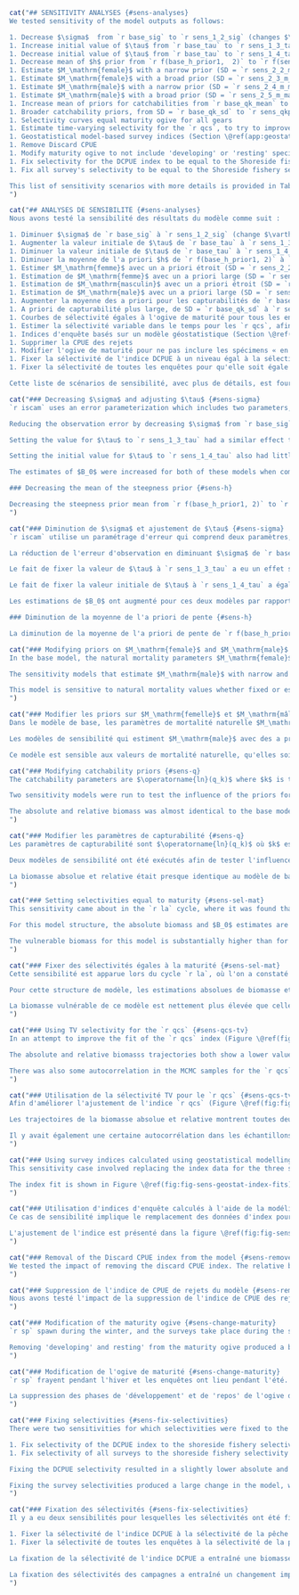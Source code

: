 ```r
cat("## SENSITIVITY ANALYSES {#sens-analyses}
We tested sensitivity of the model outputs as follows:

1. Decrease $\sigma$  from `r base_sig` to `r sens_1_2_sig` (changes $\vartheta^2$ and $\rho$) and estimate $\vartheta^2$
1. Increase initial value of $\tau$ from `r base_tau` to `r sens_1_3_tau` (changes $\vartheta^2$ and $\rho$) and estimate $\vartheta^2$
1. Decrease initial value of $\tau$ from `r base_tau` to `r sens_1_4_tau` (changes $\vartheta^2$ and $\rho$) and estimate $\vartheta^2$
1. Decrease mean of $h$ prior from `r f(base_h_prior1,  2)` to `r f(sens_1_5_h_prior1, 2)`
1. Estimate $M_\mathrm{female}$ with a narrow prior (SD = `r sens_2_2_m_female$p2`)
1. Estimate $M_\mathrm{female}$ with a broad prior (SD = `r sens_2_3_m_female$p2`)
1. Estimate $M_\mathrm{male}$ with a narrow prior (SD = `r sens_2_4_m_male$p2`)
1. Estimate $M_\mathrm{male}$ with a broad prior (SD = `r sens_2_5_m_male$p2`)
1. Increase mean of priors for catchabilities from `r base_qk_mean` to `r sens_qk_mean` ($q_k$ for all gears $k$)
1. Broader catchability priors, from SD = `r base_qk_sd` to `r sens_qkp_sd` ($q_k$ for all gears $k$)
1. Selectivity curves equal maturity ogive for all gears
1. Estimate time-varying selectivity for the `r qcs`, to try to improve the survey index fit
1. Geostatistical model-based survey indices (Section \@ref(app:geostat))
1. Remove Discard CPUE
1. Modify maturity ogive to not include 'developing' or 'resting' specimens
1. Fix selectivity for the DCPUE index to be equal to the Shoreside fishery selectivity
1. Fix all survey's selectivity to be equal to the Shoreside fishery selectivity

This list of sensitivity scenarios with more details is provided in Table \@ref(tab:sens-param-settings-table). Base model parameter settings are provided in Table \@ref(tab:param-settings-table). All sensitivity models were run using MCMC with a chain length of `r f(mcmc_chain_length)`, a sample frequency of `r f(mcmc_sample_freq)`, giving `r f(mcmc_num_samples)` samples, which were then burned in by `r f(mcmc_burn_in)` giving a total of `r f(mcmc_actual_samples)` samples retained for inference.
")
```

```r
cat("## ANALYSES DE SENSIBILITÉ {#sens-analyses}
Nous avons testé la sensibilité des résultats du modèle comme suit :

1. Diminuer $\sigma$ de `r base_sig` à `r sens_1_2_sig` (change $\vartheta^2$ et $\rho$) et estimer $\vartheta^2$.
1. Augmenter la valeur initiale de $\tau$ de `r base_tau` à `r sens_1_3_tau` (modifie $\vartheta^2$ et $\rho$) et estimer $\vartheta^2$.
1. Diminuer la valeur initiale de $\tau$ de `r base_tau` à `r sens_1_4_tau` (modifie $\vartheta^2$ et $\rho$) et estimer $\vartheta^2$.
1. Diminuer la moyenne de l'a priori $h$ de `r f(base_h_prior1, 2)` à `r f(sens_1_5_h_prior1, 2)`
1. Estimer $M_\mathrm{femme}$ avec un a priori étroit (SD = `r sens_2_2_m_female$p2`)
1. Estimation de $M_\mathrm{femme}$ avec un a priori large (SD = `r sens_2_3_m_female$p2`)
1. Estimation de $M_\mathrm{masculin}$ avec un a priori étroit (SD = `r sens_2_4_m_male$p2`)
1. Estimation de $M_\mathrm{male}$ avec un a priori large (SD = `r sens_2_5_m_male$p2`)
1. Augmenter la moyenne des a priori pour les capturabilités de `r base_qk_mean` à `r sens_qk_mean` ($q_k$ pour tous les engins $k$)
1. A priori de capturabilité plus large, de SD = `r base_qk_sd` à `r sens_qkp_sd` ($q_k$ pour tous les engins $k$)
1. Courbes de sélectivité égales à l'ogive de maturité pour tous les engins
1. Estimer la sélectivité variable dans le temps pour les `r qcs`, afin d'essayer d'améliorer l'ajustement de l'indice d'enquête
1. Indices d'enquête basés sur un modèle géostatistique (Section \@ref(app:geostat))
1. Supprimer la CPUE des rejets
1. Modifier l'ogive de maturité pour ne pas inclure les spécimens « en développement » ou « au repos ».
1. Fixer la sélectivité de l'indice DCPUE à un niveau égal à la sélectivité de la pêcherie côtière.
1. Fixer la sélectivité de toutes les enquêtes pour qu'elle soit égale à la sélectivité de la pêche côtière.

Cette liste de scénarios de sensibilité, avec plus de détails, est fournie dans le tableau \@ref(tab:sens-param-settings-table). Les paramètres du modèle de base sont indiqués dans le tableau \@ref(tab:param-settings-table). Tous les modèles de sensibilité ont été exécutés à l'aide de MCMC avec une longueur de chaîne de `r f(mcmc_chain_length)`, une fréquence d'échantillonnage de `r f(mcmc_sample_freq)`, donnant `r f(mcmc_num_samples)` échantillons, qui ont ensuite été brûlés par `r f(mcmc_burn_in)` donnant un total de `r f(mcmc_actual_samples)` échantillons retenus pour l'inférence.")
```

```r
cat("### Decreasing $\sigma$ and adjusting $\tau$ {#sens-sigma}
`r iscam` uses an error parameterization which includes two parameters, $\vartheta^2$ and $\rho$. They represent the total variance and the proportion of total variance associated with observation errors, respectively [@iscam]. Observation error SD ($\sigma$) and process error SD ($\tau$) cannot be estimated directly, instead there is a calculation done to translate those values to and from $\vartheta^2$ and $\rho$ (Appendix \@ref(app:model-desc), Eq. \@ref(eq:df17)). The values of $\sigma$ and $\tau$ were fixed in the base model [@grandin2017] at `r base_sig` and `r base_tau` respectively. By calculation, $\vartheta^2$ and $\rho$ were fixed at `r f(base_vartheta$init, 2)` and `r f(base_rho$init, 4)`.

Reducing the observation error by decreasing $\sigma$ from `r base_sig` to `r sens_1_2_sig` and estimating $\vartheta^2$ increased the value of $\vartheta^2$ from `r f(base_vartheta$init, 2)` to `r f(sens_1_2_vartheta$init, 2)` while approximately halving $\rho$ from `r f(base_rho$init, 3)` to `r f(sens_1_2_rho$init, 3)`. The median and 95% CI of the posterior for $\vartheta^2$ was `r sens_1_2_vartheta$est`. There was little effect on the absolute biomass trajectory (Figure \@ref(fig:fig-sens-variance)), but the estimate of $B_0$ was increased from `r f(as.numeric(base_sbo[1]) * 1000)`, to `r svals[[1]][[2]]$sbo[1]`,000 t (Figure \@ref(fig:fig-sens-variance)). The increase in the $B_0$ estimate caused a scaling downward of the relative biomass trajectory (Figure \@ref(fig:fig-sens-variance-rel)). There were no substantial changes to the index fits, age fits, or selectivities.

Setting the value for $\tau$ to `r sens_1_3_tau` had a similar effect to reducing the assumed index observation error and lowered the relative biomass trajectory. For this value of $\tau$, the values of $\vartheta^2$ and $\rho$ were `r f(sens_1_3_vartheta$init, 2)` and `r f(sens_1_3_rho$init, 3)` respectively (Appendix \@ref(app:model-desc), Eq. \@ref(eq:df17)).

Setting the initial value for $\tau$ to `r sens_1_4_tau` also had little effect on absolute biomass. For this value of $\tau$, the initial values of $\vartheta^2$ and $\rho$ were `r f(sens_1_4_vartheta$init, 2)` and `r f(sens_1_4_rho$init, 3)` respectively. The estimate for $\vartheta^2$ was `r sens_1_4_vartheta$est`.

The estimates of $B_0$ were increased for both of these models when compared to the base model, which resulted in scaling down of the relative biomass trajectory and putting the status in 2021/2022 to be estimated near the LRP (Figure \@ref(fig:fig-sens-variance-rel)). The increase of $B_0$ was much greater, and had a larger CI for the $\tau = 1.0$ model than the $\tau = 0.6$ model (`r sens_1_3_sbo$est` vs. `r sens_1_4_sbo$est`) thousand tonnes.

### Decreasing the mean of the steepness prior {#sens-h}

Decreasing the steepness prior mean from `r f(base_h_prior1, 2)` to `r f(sens_1_5_h_prior1, 2)` and changing the prior SD from `r f(base_h_prior2, 2)` to `r f(sens_1_5_h_prior2, 2)` produced little change in both absolute biomass and $B_0$ (Figure \@ref(fig:fig-sens-variance)), despite having a different posterior (Figure \@ref(fig:sens-steepness-prior), compare to base model Figure \@ref(fig:fig-base-priors-posts)). The prior for $h$ is very influential on the posterior, but the value of $h$ does not have a large effect on the absolute or relative biomass (Figure \@ref(fig:fig-sens-variance-rel)).
")
```

```r
cat("### Diminution de $\sigma$ et ajustement de $\tau$ {#sens-sigma}
`r iscam` utilise un paramétrage d'erreur qui comprend deux paramètres, $\vartheta^2$ et $\rho$. Ils représentent respectivement la variance totale et la proportion de la variance totale associée aux erreurs d'observation [@iscam]. L'erreur d'observation SD ($\sigma$) et l'erreur de processus SD ($\tau$) ne peuvent pas être estimées directement, mais un calcul est effectué pour convertir ces valeurs en $\vartheta^2$ et $\rho$ (Annexe \@ref(app:model-desc), Eq. \@ref(eq:df17)). Les valeurs de $\sigma$ et $\tau$ ont été fixées dans le modèle de base [@grandin2017] à `r base_sig` et `r base_tau` respectivement. Par calcul, $\vartheta^2$ et $\rho$ ont été fixés à `r f(base_vartheta$init, 2)` et `r f(base_rho$init, 4)`.

La réduction de l'erreur d'observation en diminuant $\sigma$ de `r base_sig` à `r sens_1_2_sig` et l'estimation de $\vartheta^2$ ont augmenté la valeur de $\vartheta^2$ de `r f(base_vartheta$init, 2)` à `r f(sens_1_2_vartheta$init, 2)` tout en réduisant de moitié environ $\rho$ de `r f(base_rho$init, 3)` à `r f(sens_1_2_rho$init, 3)`. La médiane et l'IC à 95 % de la valeur postérieure pour $\vartheta^2$ étaient `r sens_1_2_vartheta$est`. Il y a eu peu d'effet sur la trajectoire de la biomasse absolue (figure \@ref(fig:fig-sens-variance)), mais l'estimation de $B_0$ a été augmentée de `r f(as.numeric(base_sbo[1]) * 1000)`, à `r svals[[1]][[2]]$sbo[1]`,000 t (figure \@ref(fig:fig-sens-variance)). L'augmentation de l'estimation $B_0$ a entraîné une réduction de l'échelle de la trajectoire de la biomasse relative (figure \@ref(fig:fig-sens-variance-rel)). Il n'y a pas eu de changements substantiels dans les ajustements de l'indice, les ajustements de l'âge ou les sélectivités.

Le fait de fixer la valeur de $\tau$ à `r sens_1_3_tau` a eu un effet similaire à la réduction de l'erreur d'observation supposée de l'indice et a abaissé la trajectoire de la biomasse relative. Pour cette valeur de $\tau$, les valeurs de $\vartheta^2$ et $\rho$ étaient respectivement `r f(sens_1_3_vartheta$init, 2)` et `r f(sens_1_3_rho$init, 3)` (Annexe \@ref(app:model-desc), Eq. \@ref(eq:df17)).

Le fait de fixer la valeur initiale de $\tau$ à `r sens_1_4_tau` a également eu peu d'effet sur la biomasse absolue. Pour cette valeur de $\tau$, les valeurs initiales de $\vartheta^2$ et $\rho$ étaient respectivement `r f(sens_1_4_vartheta$init, 2)` et `r f(sens_1_4_rho$init, 3)`. L'estimation de $\vartheta^2$ était `r sens_1_4_vartheta$est`.

Les estimations de $B_0$ ont augmenté pour ces deux modèles par rapport au modèle de base, ce qui a entraîné une réduction de la trajectoire de la biomasse relative et une estimation de l'état en 2021/2022 proche du PRL (figure \@ref(fig:fig-sens-variance-rel)). L'augmentation de $B_0$ était beaucoup plus importante et avait un IC plus grand pour le modèle $\tau = 1.0$ que pour le modèle $\tau = 0.6$ (`r sens_1_3_sbo$est` vs. `r sens_1_4_sbo$est`) en milliers de tonnes.

### Diminution de la moyenne de l'a priori de pente {#sens-h}

La diminution de la moyenne de l'a priori de pente de `r f(base_h_prior1, 2)` à `r f(sens_1_5_h_prior1, 2)` et la modification de l'a priori SD de `r f(base_h_prior2, 2)` à `r f(sens_1_5_h_prior2, 2)` ont produit peu de changement à la fois dans la biomasse absolue et $B_0$ (Figure \@ref(fig:fig-sens-variance)), malgré un a priori différent (Figure \@ref(fig:sens-steepness-prior), par rapport au modèle de base Figure \@ref(fig:fig-base-priors-posts)). L'a priori pour $h$ est très influent sur le postérieur, mais la valeur de $h$ n'a pas un grand effet sur la biomasse absolue ou relative (Figure \@ref(fig:fig-sens-variance-rel)).")
```

```r
cat("### Modifying priors on $M_\mathrm{female}$ and $M_\mathrm{male}$ {#sens-m}
In the base model, the natural mortality parameters $M_\mathrm{female}$ and $M_\mathrm{male}$ are fixed to `r f(exp(base_m_female$init), 2)` and `r f(exp(base_m_male$init), 2)` respectively. Four sensitivity models were run, to estimate each $M$ parameter with broad and narrow prior SDs. Figure \@ref(fig:fig-sens-m) shows the absolute biomass trajectories for these models. The relative spawning biomass trajectories are shown in Figure \@ref(fig:fig-sens-m-rel). Estimating $M_\mathrm{female}$ with narrow and broad priors produced estimates for $M_\mathrm{female}$ of `r sens_2_2_m_female$est` and `r sens_2_3_m_female$est` respectively. $M_\mathrm{male}$ remained fixed for those models, at `r f(exp(base_m_male$init), 2)`. Figure \@ref(fig:fig-sens-m) shows that the model is sensitive to the female natural mortality parameter, as both absolute biomass trajectories and $B_0$ estimates are inflated. The estimates are quite different from the fixed value of `r f(exp(base_m_female$init), 2)`, causing this scaling effect. If the female mortality is higher, the model must adjust the starting point ($B_0$) higher in order to fit all parameters including the indices with the drop in biomass in 2019 (Figure \@ref(fig:fig-base-index-fits)).

The sensitivity models that estimate $M_\mathrm{male}$ with narrow and broad priors produced estimates of `r sens_2_4_m_male$est` and `r sens_2_5_m_male$est` respectively. These estimates were also substantially different than the fixed values of the parameter (`r f(exp(base_m_male$init), 2)`). However, males only make up `r f((1 - as.numeric(total_prop_female)) * 100)`% of the spawning stock biomass and estimated male selectivity is generally farther to the right of maturity than females (Figure \@ref(fig:fig-base-mcmc-selex)). This implies that males removed from the stock will have lower overall impact to the stock biomass, since there are not as many older male fish in the stock to be caught, and the selectivity is higher on those fewer fish. The lack of older males can be seen in the length and age data (Figures \@ref(fig:fig-lengths) and \@ref(fig:fig-ages)).

This model is sensitive to natural mortality values whether fixed or estimated. The base model uses fixed values as used by several nearby jurisdictions [@goa2017; @goa2019; @bering2019; @goa2020; @goa2021].
")
```

```r
cat("### Modifier les priors sur $M_\mathrm{femelle}$ et $M_\mathrm{mâle}$ {#sens-m}
Dans le modèle de base, les paramètres de mortalité naturelle $M_\mathrm{femme}$ et $M_\mathrm{mâle}$ sont fixés à `r f(exp(base_m_female$init), 2)` et `r f(exp(base_m_male$init), 2)` respectivement. Quatre modèles de sensibilité ont été exécutés pour estimer chaque paramètre de $M$ avec des écarts types larges et étroits. La figure \@ref(fig:fig-sens-m) montre les trajectoires de biomasse absolue pour ces modèles. Les trajectoires relatives de la biomasse de frai sont présentées dans la figure \@ref(fig:fig-sens-m-rel). L'estimation de $M_\mathrm{femelle}$ avec des a priori étroits et larges a produit des estimations pour $M_\mathrm{femelle}$ de `r sens_2_2_m_female$est` et `r sens_2_3_m_female$est` respectivement. $M_\mathrm{mâle}$ est resté fixe pour ces modèles, à `r f(exp(base_m_male$init), 2)`. La figure \@ref(fig:fig-sens-m) montre que le modèle est sensible au paramètre de mortalité naturelle des femelles, car les trajectoires de biomasse absolue et les estimations de $B_0$ sont gonflées. Les estimations sont très différentes de la valeur fixe de `r f(exp(base_m_female$init), 2)`, ce qui provoque cet effet d'échelle. Si la mortalité des femelles est plus élevée, le modèle doit ajuster le point de départ ($B_0$) à la hausse afin d'ajuster tous les paramètres, y compris les indices, à la baisse de la biomasse en 2019 (figure \@ref(fig:fig-base-index-fits)).

Les modèles de sensibilité qui estiment $M_\mathrm{male}$ avec des a priori étroits et larges ont produit des estimations de `r sens_2_4_m_male$est` et `r sens_2_5_m_male$est` respectivement. Ces estimations sont également très différentes des valeurs fixes du paramètre (`r f(exp(base_m_male$init), 2)`). Cependant, les mâles ne représentent que `r f((1 - as.numeric(total_prop_female)) * 100)`% de la biomasse du stock reproducteur et la sélectivité estimée des mâles est généralement plus à droite de la maturité que celle des femelles (Figure \@ref(fig:fig-base-mcmc-selex)). Cela implique que les mâles retirés du stock auront un impact global plus faible sur la biomasse du stock, étant donné qu'il n'y a pas autant de poissons mâles plus âgés dans le stock à capturer, et que la sélectivité est plus élevée pour ces poissons moins nombreux. Le manque de mâles plus âgés est visible dans les données relatives à la longueur et à l'âge (figures \@ref(fig:fig-lengths) et \@ref(fig:fig-ages)).

Ce modèle est sensible aux valeurs de mortalité naturelle, qu'elles soient fixes ou estimées. Le modèle de base utilise les valeurs fixes utilisées par plusieurs juridictions voisines [@goa2017; @goa2019; @bering2019; @goa2020; @goa2021].")
```

```r
cat("### Modifying catchability priors {#sens-q}
The catchability parameters are $\operatorname{ln}(q_k)$ where $k$ is the gear, one for each trawl fleet and survey index (`r paste(base_model$dat$gear_names, collapse = ', ')`). These parameters have an associated normal prior with a log mean and SD set in the `r iscam` control files. In the base model those are `r paste0('$\operatorname{ln}(', f(base_qk_mean, 1), ')$')` and `r paste0('$', f(base_qk_sd, 1), '$')`, respectively.

Two sensitivity models were run to test the influence of the priors for $\operatorname{ln}(q_k)$. In the first, the means for all gears were increased from `r paste0('$\operatorname{ln}(', f(base_qk_mean, 1), ')$')` to `r paste0('$\operatorname{ln}(', f(sens_qk_mean, 1), ')$')`, and the SD remained at `r paste0('$', f(base_qk_sd, 1), '$')`. In the second, the prior was broadened by setting the SD for all the gears to `r paste0('$', f(base_qk_sd, 1), '$')`. The means for that model remained at `r paste0('$\operatorname{ln}(', f(base_qk_mean, 1), ')$')`.

The absolute and relative biomass was almost identical to the base model for these models (Figures \@ref(fig:fig-sens-q-m) and \@ref(fig:fig-sens-q-rel)). The catchability estimates were also almost identical between these models and the base model (Figure \@ref(fig:fig-sens-q-q)).
")
```

```r
cat("### Modifier les paramètres de capturabilité {#sens-q}
Les paramètres de capturabilité sont $\operatorname{ln}(q_k)$ où $k$ est l'engin, un pour chaque flottille de chalutage et indice d'enquête (`r paste(base_model$dat$gear_names, collapse = ', ')`). Ces paramètres ont un a priori normal associé avec une moyenne logarithmique et un écart-type définis dans les fichiers de contrôle `r iscam`. Dans le modèle de base, ces paramètres sont respectivement `r paste0('$\operatorname{ln}(', f(base_qk_mean, 1), ')$')` et `r paste0('$', f(base_qk_sd, 1), '$')`.

Deux modèles de sensibilité ont été exécutés afin de tester l'influence des prières pour $\operatorname{ln}(q_k)$. Dans le premier, les moyennes pour tous les engins ont été augmentées de `r paste0('$\operatorname{ln}(', f(base_qk_mean, 1), ')$')` à `r paste0('$\operatorname{ln}(', f(sens_qk_mean, 1), ')$')`, et le SD est resté à `r paste0('$', f(base_qk_sd, 1), '$')`. Dans le second, l'a priori a été élargi en fixant l'écart-type pour tous les engrenages à `r paste0('$', f(base_qk_sd, 1), '$')`. Les moyennes pour ce modèle sont restées à `r paste0('$\operatorname{ln}(', f(base_qk_mean, 1), ')$')`.

La biomasse absolue et relative était presque identique au modèle de base pour ces modèles (figures \@ref(fig:fig-sens-q-m) et \@ref(fig:fig-sens-q-rel)). Les estimations de la capturabilité étaient également presque identiques entre ces modèles et le modèle de base (figure \@ref(fig:fig-sens-q-q)).
")
```

```r
cat("### Setting selectivities equal to maturity {#sens-sel-mat}
This sensitivity came about in the `r la` cycle, where it was found that the estimated selectivity curves were all to the right of the maturity ogive [Figure 17, @grandin2017]. This caused the value of $F_\mathrm{MSY}$ to be very large and essentially give the advice that an unlimited amount of catch could be taken without affecting the stock. We repeat it here, as the same situation has arisen with the current base model and to compare this model with the single sex model from the `r la`.

For this model structure, the absolute biomass and $B_0$ estimates are much larger than for the base model (Figure \@ref(fig:fig-sens-selex)). The median of the posterior for $B_0$ was estimated to be `r f(as.numeric(svals[[4]][[2]]$sbo[1]) * 1000)` t with a broad CI of `r svals[[4]][[2]]$sbo[2]` thousand t. For comparison, the base model had a $B_0$ estimate of `r f(as.numeric(base_sbo[1]) * 1000)` t with a CI of `r base_sbo[2]` thousand t. The absolute biomass trajectory is also high, so the relative biomass is higher than the base model (Figure \@ref(fig:fig-sens-selex-rel)). The index fits all reflect this, as they all show a one-way trip downwards (Figure \@ref(fig:fig-sens-selex-index-fits)).

The vulnerable biomass for this model is substantially higher than for the base model (Figure \@ref(fig:fig-sens-sel-eq-mat-vuln)), and exactly equal for the two fleets (one is overlapping the other and we cannnot see it in the figure). This is due to selectivity being exactly the same for both fleets, not because they are equal to the maturity. The ratio of the sum of the two fleets' vulnerable biomasses to the spawning biomass is `r f(sel_eq_mat_vuln_ratio, 2)`. For the base model, this ratio is `r f(base_model_vuln_ratio, 2)`. Moving the selectivity to the left increases the vulnerable biomass relative to the spawning biomass.
")
```

```r
cat("### Fixer des sélectivités égales à la maturité {#sens-sel-mat}
Cette sensibilité est apparue lors du cycle `r la`, où l'on a constaté que les courbes de sélectivité estimées étaient toutes à droite de l'ogive de maturité [Figure 17, @grandin2017]. De ce fait, la valeur de $F_\mathrm{MSY}$ était très élevée et donnait essentiellement à penser qu'un nombre illimité de captures pouvait être effectué sans affecter le stock. Nous le répétons ici, car la même situation s'est produite avec le modèle de base actuel et pour comparer ce modèle avec le modèle à sexe unique de la `r la`.

Pour cette structure de modèle, les estimations absolues de biomasse et de $B_0$ sont beaucoup plus importantes que pour le modèle de base (Figure \@ref(fig:fig-sens-selex)). La médiane de la valeur postérieure de $B_0$ a été estimée à `r f(as.numeric(svals[[4]][[2]]$sbo[1]) * 1000)` t avec un IC large de `r svals[[4]][[2]]$sbo[2]` mille t. À titre de comparaison, le modèle de base avait une estimation de $B_0$ de `r f(as.numeric(base_sbo[1]) * 1000)` t avec un IC de `r base_sbo[2]` mille t. La trajectoire de la biomasse absolue est également élevée, de sorte que la biomasse relative est supérieure à celle du modèle de base (Figure \@ref(fig:fig-sens-selex-rel)). Les ajustements de l'indice reflètent tous cela, puisqu'ils montrent tous un aller simple vers le bas (Figure \@ref(fig:fig-sens-selex-index-fits)).

La biomasse vulnérable de ce modèle est nettement plus élevée que celle du modèle de base (figure \@ref(fig:fig-sens-sel-eq-mat-vuln)), et exactement égale pour les deux flottes (l'une chevauche l'autre, ce qui n'est pas visible sur la figure). Cela est dû au fait que la sélectivité est exactement la même pour les deux flottes, et non pas au fait qu'elles sont égales à la maturité. Le rapport entre la somme des biomasses vulnérables des deux flottes et la biomasse de frai est `r f(sel_eq_mat_vuln_ratio, 2)`. Pour le modèle de base, ce rapport est `r f(base_model_vuln_ratio, 2)`. En déplaçant la sélectivité vers la gauche, on augmente la biomasse vulnérable par rapport à la biomasse reproductrice.
")
```

```r
cat("### Using TV selectivity for the `r qcs` {#sens-qcs-tv}
In an attempt to improve the fit of the `r qcs` index (Figure \@ref(fig:fig-base-index-fits)), we implemented time-varying selectivity in `r iscam` and ran the model with the `r qcs` having three blocks of selectivity, 2003--2010, 2011--2016, and 2017--2021. We tried many combinations of both number of selectivity blocks and range of each block and this particular combination fit the data the best.

The absolute and relative biomasss trajectories both show a lower value in 2022 than the base model (Figures \@ref(fig:fig-sens-selex) and \@ref(fig:fig-sens-selex-rel)). The index fit was better overall than for the base model, especially in the latter part of the series (Figure \@ref(fig:fig-sens-selex-index-fits)). The improved fit to the QCS index was the goal of this model run but came at the expense of poor estimates of selectivity. The selectivity estimates for the three-year blocks can be seen in Figure \@ref(fig:fig-sens-qcs-tv). The male selectivity for the early years (left panel) is far to the right, much further than the time-invariant selectivities in the base model (Figure \@ref(fig:fig-base-mcmc-selex)). The other two time periods have even more unreasonable estimates of selectivity, making this model unusable for any form of advice.

There was also some autocorrelation in the MCMC samples for the `r qcs` selectivity parameters in this model (Figure \@ref(fig:fig-sens-qcs-autocor-sel)) and the trace plots for those parameters are not adequate for valid inference (Figure \@ref(fig:fig-sens-qcs-trace-sel-tv)).
")
```

```r
cat("### Utilisation de la sélectivité TV pour le `r qcs` {#sens-qcs-tv}
Afin d'améliorer l'ajustement de l'indice `r qcs` (Figure \@ref(fig:fig-base-index-fits)), nous avons implémenté une sélectivité variable dans le temps dans `r iscam` et avons exécuté le modèle avec le `r qcs` ayant trois blocs de sélectivité, 2003--2010, 2011--2016, et 2017--2021. Nous avons essayé de nombreuses combinaisons du nombre de blocs de sélectivité et de l'étendue de chaque bloc, et c'est cette combinaison particulière qui s'est le mieux adaptée aux données.

Les trajectoires de la biomasse absolue et relative montrent toutes deux une valeur inférieure en 2022 à celle du modèle de base (figures \@ref(fig:fig-sens-selex) et \@ref(fig:fig-sens-selex-rel)). L'ajustement de l'indice était globalement meilleur que pour le modèle de base, en particulier dans la dernière partie de la série (figure \@ref(fig:fig-sens-selex-index-fits)). L'amélioration de l'ajustement de l'indice QCS était l'objectif de cette exécution du modèle, mais elle s'est faite aux dépens de mauvaises estimations de la sélectivité. Les estimations de la sélectivité pour les blocs de trois ans sont présentées dans la figure \@ref(fig:fig-sens-qcs-tv). La sélectivité masculine pour les premières années (panneau de gauche) est très à droite, bien plus loin que les sélectivités invariantes dans le temps du modèle de base (figure \@ref(fig:fig-base-mcmc-selex)). Les deux autres périodes présentent des estimations encore plus déraisonnables de la sélectivité, ce qui rend ce modèle inutilisable pour toute forme de conseil.

Il y avait également une certaine autocorrélation dans les échantillons MCMC pour les paramètres de sélectivité `r qcs` dans ce modèle (Figure \@ref(fig:fig-sens-qcs-autocor-sel)) et les tracés pour ces paramètres ne sont pas adéquats pour une inférence valide (Figure \@ref(fig:fig-sens-qcs-trace-sel-tv)).
")
```

```r
cat("### Using survey indices calculated using geostatistical modelling {#sens-geostat}
This sensitivity case involved replacing the index data for the three synoptic surveys: (`r qcs`, `r hss`, and `r wcvis`). These data are calculated using a standard design-based estimator in the base model. Here, they were replaced with geostatistical-based indices (Appendix \@ref(app:geostat)). Both absolute and relative biomass are similar to the base model, with a slightly higher estimate of $B_0$ and a slightly higher absolute biomass trajectory (Figures \@ref(fig:fig-sens-geostat) and \@ref(fig:fig-sens-geostat-rel)).

The index fit is shown in Figure \@ref(fig:fig-sens-geostat-index-fits). The fit to the geostatistical-based index is approximately visually equivalent to the fit to the index in the base model but they are not shown on the same plot together due to the base indices being different.
")
```

```r
cat("### Utilisation d'indices d'enquête calculés à l'aide de la modélisation géostatistique {#sens-geostat}
Ce cas de sensibilité implique le remplacement des données d'index pour les trois enquêtes synoptiques (`r qcs`, `r hss`, et `r wcvis`). Ces données sont calculées à l'aide d'un estimateur standard dans le modèle de base. Ici, elles ont été remplacées par des indices basés sur la géostatistique (annexe \@ref(app:geostat)). La biomasse absolue et relative est similaire au modèle de base, avec une estimation légèrement plus élevée de $B_0$ et une trajectoire de biomasse absolue légèrement plus élevée (Figures \@ref(fig:fig-sens-geostat) et \@ref(fig:fig-sens-geostat-rel)).

L'ajustement de l'indice est présenté dans la figure \@ref(fig:fig-sens-geostat-index-fits). L'ajustement de l'indice basé sur la géostatistique est à peu près visuellement équivalent à l'ajustement de l'indice dans le modèle de base, mais ils ne sont pas représentés ensemble sur le même graphique parce que les indices de base sont différents.
")
```

```r
cat("### Removal of the Discard CPUE index from the model {#sens-remove-dcpue}
We tested the impact of removing the discard CPUE index. The relative biomass trajectory remained similar, wih only a slight increase in end year biomass (Figure \@ref(fig:fig-sens-meeting-rel)). The fits for the survey indices showed only minor departures from the base model fits (Figure \@ref(fig:fig-sens-remove-dcpue-index-fits)).
")
```

```r
cat("### Suppression de l'indice de CPUE de rejets du modèle {#sens-remove-dcpue}
Nous avons testé l'impact de la suppression de l'indice de CPUE des rejets. La trajectoire de la biomasse relative est restée similaire, avec seulement une légère augmentation de la biomasse de fin d'année (Figure \@ref(fig:fig-sens-meeting-rel)). Les ajustements des indices de l'enquête n'ont montré que des écarts mineurs par rapport aux ajustements du modèle de base (Figure \@ref(fig:fig-sens-remove-dcpue-index-fits)).
")
```

```r
cat("### Modification of the maturity ogive {#sens-change-maturity}
`r sp` spawn during the winter, and the surveys take place during the summer. Many of the maturities recorded in the summer are therfore in the 'resting' phase which can be difficult to distinguish from immature. There is also some ambiguity in the classification of 'developing' fish (codes 2 and 3 in the DFO maturity codes for flatfish).

Removing 'developing' and resting' from the maturity ogive produced a better-fitting ogive (Figure \@ref(fig:fig-mat)) and resulted in a slightly lower final year absolute biomass compared to the base model, but the same relative biomass (Figures \@ref(fig:fig-sens-meeting) and \@ref(fig:fig-sens-meeting-rel)). This maturity should be considered for the base model in the next assessment. Since it made no qualitative difference on the results, and because it was worked up following the initial review meeting, we did not include it in the base model for this assessment.
")
```

```r
cat("### Modification de l'ogive de maturité {#sens-change-maturity}
`r sp` frayent pendant l'hiver et les enquêtes ont lieu pendant l'été. De nombreuses maturités enregistrées en été sont donc en phase de 'repos', ce qui peut être difficile à distinguer de l'immaturité. Il existe également une certaine ambiguïté dans la classification des poissons 'en développement' (codes 2 et 3 dans les codes de maturité du MPO pour les poissons plats).

La suppression des phases de 'développement' et de 'repos' de l'ogive de maturité a produit une ogive mieux ajustée (figure \@ref(fig:fig-mat)) et a entraîné une biomasse absolue de l'année finale légèrement inférieure à celle du modèle de base, mais la même biomasse relative (figures \@ref(fig:fig-sens-meeting) et \@ref(fig:fig-sens-meeting-rel)). Cette maturité devrait être prise en compte dans le modèle de base de la prochaine évaluation. Étant donné qu'elle n'a pas eu d'incidence qualitative sur les résultats et qu'elle a été élaborée à la suite de la réunion d'examen initiale, nous ne l'avons pas incluse dans le modèle de base pour la présente évaluation.
")
```

```r
cat("### Fixing selectivities {#sens-fix-selectivities}
There were two sensitivities for which selectivities were fixed to the estimated value of the shoreside fishery in the base model:

1. Fix selectivity of the DCPUE index to the shoreside fishery selectivity
1. Fix selectivity of all surveys to the shoreside fishery selectivity

Fixing the DCPUE selectivity resulted in a slightly lower absolute and relative biomass compared to the base model. There were no substantial index fit differences.

Fixing the survey selectivities produced a large change in the model, with a much higher $B_0$ estimate (Figure \@ref(fig:fig-sens-meeting)) resulting in a large scaling down in relative biomass (Figure \@ref(fig:fig-sens-meeting-rel)). There was also a pronounced upward swing in biomass at the end of the time series which implied exponential growth of the stock, which is an unrealistic outcome. The index fits were slightly different with this model, with a pronounced difference in fit for the `r qcsss`.
")
```

```r
cat("### Fixation des sélectivités {#sens-fix-selectivities}
Il y a eu deux sensibilités pour lesquelles les sélectivités ont été fixées à la valeur estimée de la pêche côtière dans le modèle de base:

1. Fixer la sélectivité de l'indice DCPUE à la sélectivité de la pêche à terre
1. Fixer la sélectivité de toutes les enquêtes à la sélectivité de la pêche côtière

La fixation de la sélectivité de l'indice DCPUE a entraîné une biomasse absolue et relative légèrement inférieure à celle du modèle de base. Il n'y a pas eu de différences substantielles dans l'ajustement de l'indice.

La fixation des sélectivités des campagnes a entraîné un changement important dans le modèle, avec une estimation $B_0$ beaucoup plus élevée (Figure \@ref(fig:fig-sens-meeting)) entraînant une forte réduction de la biomasse relative (Figure \@ref(fig:fig-sens-meeting-rel)). Il y a également eu une forte augmentation de la biomasse à la fin de la série chronologique, ce qui implique une croissance exponentielle du stock, ce qui n'est pas réaliste. Les ajustements de l'indice étaient légèrement différents avec ce modèle, avec une différence d'ajustement prononcée pour le `r qcsss`.
")
```
